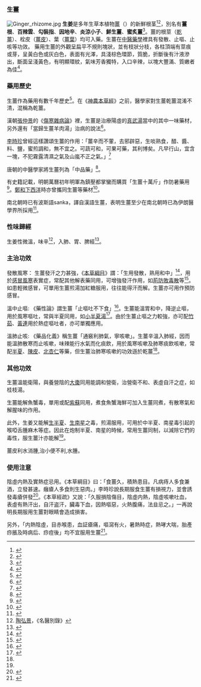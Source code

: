=== 生薑 ===
[[File:Ginger_rhizome.jpg|left]]
'''生姜'''是多年生草本植物[[薑|薑]]（{{lang|la|''Zingiber officinale''}}）的新鮮根茎<ref>{{cite book|author=V A Parthasarathy，K Kandiannan，Dr V Srinivasan |language=en |title=''Organic Spices'' |year=2008年 |publisher=New India Publishing |pages=第382頁 |isbn=8189422847 }}</ref><ref>{{cite book|author1=許健鵬|author2=高文柱 |pages=第143頁 |title=《中國傳統康復治療學》 |year=2005年 |publisher=華夏出版社 |language=zh-hans|isbn=7508037197 }}</ref>，別名有'''薑根'''、'''百辣雲'''、'''勾裝指'''、'''因地辛'''、'''炎涼小子'''、'''鮮生薑'''、'''蜜炙薑'''<ref name="中華本草">{{cite book|author=國家中醫藥管理局中華本草编委會 |chapter=生薑|title=《中華本草》 |year=1999年 |publisher=上海科學技術出版社 |language=zh-hans  |isbn=7532351068}}</ref>。薑的根莖（[[乾薑|乾薑]]）、栓皮（[[薑皮|薑皮]]）、葉（[[薑葉|薑葉]]）均可入藥。生薑在[[中醫藥學|中醫藥學]]裡具有發散、止嘔、止咳等功效。
藥用生薑的外觀呈扁平不規則塊狀，並有枝狀分枝，各柱頂端有莖痕或芽，呈黃白色或灰白色，表面有光澤，具淺棕色環節，質脆，折斷後有汁液滲出，斷面呈淺黃色，有明顯環紋，氣味芳香獨特，入口辛辣，以塊大豐滿、質嫩者為佳<ref name="中藥大辭典">{{cite book|author=江蘇新醫學院 |language=zh-hans |title=《中藥大辭典》 |year=1977年 |publisher=上海科學技術出版社|chapter=生薑 |isbn=7532332942 }}</ref>。


=== 藥用歷史 ===
生薑作為藥用有數千年歷史<ref>{{cite book|author=中國人民大學書報資料中心 |language=zh-hans |title= 《中外經貿信息》 |year=2000年 |publisher=中國人民大學書報資料中心 |pages=第28頁|isbn=7-5058-2218-7 }}</ref>。在《[[神農本草經|神農本草經]]》之前，醫學家對生薑乾薑混淆不清，混稱為乾薑。

漢朝[[張仲景|張仲景]]的《[[傷寒雜病論|傷寒雜病論]]》裡，生薑是治療陽虛的[[真武湯|真武湯]]當中的其中一味藥材，另外還有「當歸生薑羊肉湯」治病的說法<ref>{{cite book|author=林苛步 |language=zh-hans |title= 《滿漢全席記略》 |year=1995年 |publisher=上海交通大學出版社 |pages=第110頁 |isbn=9787313015082 }}</ref>。

[[李時珍|李時珍]]曾經這樣讚頌生薑的作用：「薑辛而不葷，去邪辟惡，生啖熟食，醋、醬、料、鹽，蜜煎調和，無不宜之。可蔬可和，可果可藥，其利博矣。凡早行山，宜含一塊，不犯霧露清濕之氣及山嵐不正之氣。」<ref>{{cite book|author1=陳貴廷|author2=李時珍 |language=zh-hans |title=《本草綱目通釋》 |year=1992年 |publisher=學苑出版社 |pages=第1338頁 |isbn=7507704645 }}</ref>

唐朝的中醫學家將生薑列為「中品藥」<ref>{{cite book|author=Edward H. Schafer |coauthors=吳玉貴 |title=《唐代的外來文明》 |year=1995年 |publisher=中國社會科學出版社 |pages=第390頁|language=zh-hans |isbn=7561332572 }}</ref>。

有史籍記載，明朝萬曆初年明軍為鎮壓都掌蠻而購買「生薑十萬斤」作防暑藥用<ref>{{cite book|author=劉復生 |language=zh-hans |title=《僰國與瀘夷: 民族遷徙、衝突與融合》 |year=2000年 |publisher=巴蜀書社 |pages=第45頁 |isbn=7805239681 }}</ref>。[[鄭和下西洋|鄭和下西洋]]時亦曾攜同生薑等藥材<ref>{{cite book|author=中華醫學會 |language=zh-hans |title=《中華醫史雜誌》 |year=1996年 |publisher=中華醫學會 |pages=第106頁}}</ref>。

南北朝時已有波斯語sanka，譯自漢語生薑，表明生薑至少在南北朝時已為伊朗醫學界所採用<ref>{{cite book|author1=沈福偉|author2=姜義華 |language=zh-hans |title=《中國與西亞非洲文化交流志》 |year=1998年 |publisher=上海人民出版社 |pages=第131頁 |isbn=7-208-02348-4 }}</ref>。

=== 性味歸經 ===

生姜性微溫，味辛<ref>[[陶弘景|陶弘景]]，《名醫別錄》</ref>，入肺、胃、脾經<ref>{{cite book|author=李中梓 |language=zh-hans |title=《雷公炮制药性解》 |year=1998年 |publisher=中國中醫藥出版社|isbn=7800898245 }}</ref>。

=== 主治功效 ===

發散風寒：
生薑發汗之力甚強，《[[本草綱目|本草綱目]]》謂：「生用發散，熟用和中」<ref>{{cite book|author=王振國 |language=zh-hans |title=	《本草綱目附方現代硏究全集》 |year=1998年 |publisher=濟南出版社 |pages=第113頁 |isbn=7806293310 }}</ref>，用於[[感冒|感冒]][[風寒|風寒]]表實症，常配其他解表藥同用，可增強發汗作用，如[[荊防敗毒散|荊防敗毒散]]等<ref>{{cite book|author=廣東中醫學院 |pages=第108頁 |title=《中醫方葯學》 |year=1973年 |publisher=廣東人民出版社 |language=zh-hans  |isbn=9787801947567}}</ref>。如患輕微感冒，可單用生薑煎湯加紅糖服用，往往能得汗而解。生薑亦可用作預防感冒。

溫中止嘔:
《藥性論》謂生薑「止嘔吐不下食」<ref>{{cite book|author=王振國 |language=zh-hans |title=《本草綱目附方現代硏究全集》 |year=1998年 |publisher=濟南出版社 |pages=第298頁 |isbn=7806293310 }}</ref>。生薑能溫胃和中，降逆止嘔，用於風寒嘔吐，常與半夏同用，如[[小半夏湯|小半夏湯]]<ref>{{cite book|author=張瑞芳 |language=zh-hans |title=《青主女科》 |publisher=TelliGreen |pages=第247頁 |isbn=9578858396 }}</ref>。由於生薑止嘔之力較強，亦可配[[竹茹|竹茹]]、[[黃連|黃連]]用於熱症嘔吐者，亦可單獨應用。

溫肺止咳:
《藥品化義》稱生薑「通竅利肺氣，寧咳嗽」。生薑辛溫入肺經，因而能溫肺散寒而止咳嗽，味辣能行水氣而化痰飲，用於風寒咳嗽及肺寒痰飲咳嗽，常配[[半夏|半夏]]、[[陳皮|陳皮]]、[[北杏仁|北杏仁]]等藥，但生薑治肺寒咳嗽的功效遜於乾薑<ref name="中華本草" />。

=== 其他功效 ===

生薑溫能衛陽，與養營陰的[[大棗|大棗]]同用能調和營衛，治營衛不和、表虛自汗之症，如桂枝湯。

生薑能解魚蟹毒，單用或配[[紫蘇|紫蘇]]同用，煮食魚蟹海鮮可加入生薑同煮，有散寒氣和解腥味的作用。

此外，生姜又能解[[生半夏|生半夏]]、[[生南星|生南星]]之毒，煎湯服用，可用於中半夏、南星毒引起的喉啞舌腫麻木等症。因此在炮制半夏、南星的時候，常用生薑同制，以減除它們的毒性，服生薑汁亦能解<ref name="中國藥典" />。

薑皮利水消腫,治小便不利,水腫。

=== 使用注意 ===

陰虛内熱及實熱症忌用。《本草綱目》曰：「食薑久，積熱患目。凡病痔人多食兼酒，立發甚速。癰瘡人多食則生惡肉。」李時珍說長期服食生薑有損視力，並會誘發毒瘡併發<ref>{{cite book|author1=盧光明|author2=馬繼興|author3=朱文鋒 |language=zh-hans |title=《中華醫書集成》 |year=1999年 |publisher=中醫古籍出版社 |pages=第1232頁 |isbn=7-80013-837-2 }}</ref>。《本草經疏》又說：「久服損陰傷目，陰虛内熱，陰虛咳嗽吐血，表虛有熱汗出，自汗盗汗，臟毒下血，因熱嘔惡，火熱腹痛，法韭忌之。」一再說明長期服用生薑對眼睛會造成損害。

另外，「内熱陰虛，目赤喉患，血証瘡痛，嘔瀉有火，暑熱時症，熱哮大喘，胎產痧脹及時病后、痧痘後」均不宜服用生薑<ref>{{cite book|author1=王士雄|author2=聶伯純等 |language=zh-hans |title=《隨息居飲食譜》 |year=1987年 |publisher=人民衛生出版社|isbn=7530833332 }}</ref>。